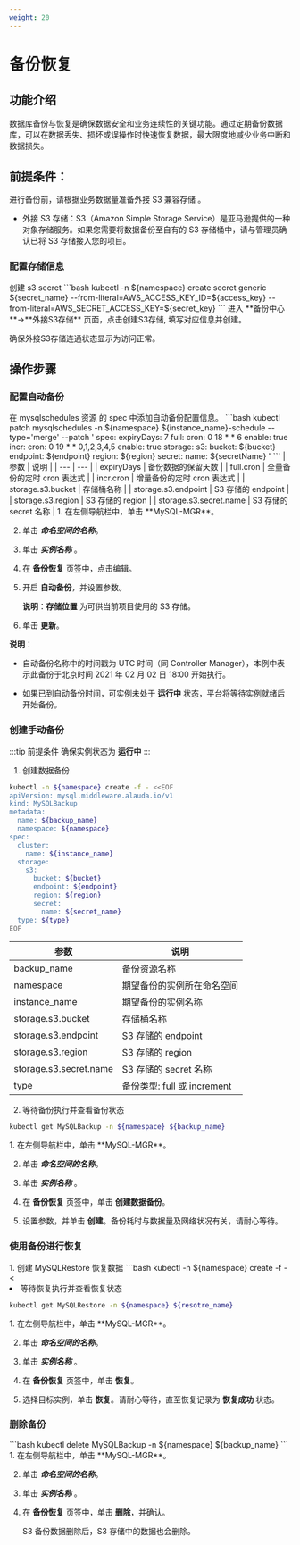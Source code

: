 ```yaml
---
weight: 20
---
```

# 备份恢复

## 功能介绍
数据库备份与恢复是确保数据安全和业务连续性的关键功能。通过定期备份数据库，可以在数据丢失、损坏或误操作时快速恢复数据，最大限度地减少业务中断和数据损失。


## 前提条件：

进行备份前，请根据业务数据量准备外接 S3 兼容存储 。

* 外接 S3 存储：S3（Amazon Simple Storage Service）是亚马逊提供的一种对象存储服务。如果您需要将数据备份至自有的 S3 存储桶中，请与管理员确认已将 S3 存储接入您的项目。

### 配置存储信息
<Tabs>
<Tab label="CLI">
创建 s3 secret
```bash
kubectl -n ${namespace} create secret generic ${secret_name} --from-literal=AWS_ACCESS_KEY_ID=${access_key} --from-literal=AWS_SECRET_ACCESS_KEY=${secret_key}
```
</Tab>
<Tab label="Web Console">
进入 **备份中心**->**外接S3存储** 页面，点击创建S3存储, 填写对应信息并创建。

确保外接S3存储连通状态显示为访问正常。
</Tab>
</Tabs>

## 操作步骤

### 配置自动备份
<Tabs>
<Tab label="CLI">
在 mysqlschedules 资源 的 spec 中添加自动备份配置信息。
```bash
kubectl patch mysqlschedules -n ${namespace} ${instance_name}-schedule --type='merge' --patch '
spec:
  expiryDays: 7
  full:
    cron: 0 18 * * 6
    enable: true
  incr:
    cron: 0 19 * * 0,1,2,3,4,5
    enable: true
  storage:
    s3:
      bucket: ${bucket}
      endpoint: ${endpoint}
      region: ${region}
      secret:
        name: ${secretName}
'
```
| 参数 | 说明 |
| --- | --- |
| expiryDays | 备份数据的保留天数 |
| full.cron | 全量备份的定时 cron 表达式 |
| incr.cron | 增量备份的定时 cron 表达式 |
| storage.s3.bucket | 存储桶名称 |
| storage.s3.endpoint | S3 存储的 endpoint |
| storage.s3.region | S3 存储的 region |
| storage.s3.secret.name | S3 存储的 secret 名称 |
</Tab>
<Tab label="Web Console">
1. 在左侧导航栏中，单击 **MySQL-MGR**。

2. 单击 ***命名空间的名称***。

2. 单击 ***实例名称*** 。
    
3. 在 **备份恢复** 页签中，点击编辑。

4. 开启 **自动备份**，并设置参数。

    **说明**：**存储位置** 为可供当前项目使用的 S3 存储。

5. 单击 **更新**。

**说明**：
  
* 自动备份名称中的时间戳为 UTC 时间（同 Controller Manager），本例中表示此备份于北京时间 2021 年 02 月 02 日 18:00 开始执行。
    
* 如果已到自动备份时间，可实例未处于 **运行中** 状态，平台将等待实例就绪后开始备份。
</Tab>
</Tabs>

### 创建手动备份
:::tip 前提条件
确保实例状态为 **运行中**
:::
<Tabs>
<Tab label="CLI">
1. 创建数据备份
```bash
kubectl -n ${namespace} create -f - <<EOF
apiVersion: mysql.middleware.alauda.io/v1
kind: MySQLBackup
metadata:
  name: ${backup_name}
  namespace: ${namespace}
spec:
  cluster:
    name: ${instance_name}
  storage:
    s3:
      bucket: ${bucket}
      endpoint: ${endpoint}
      region: ${region}
      secret:
        name: ${secret_name}
  type: ${type}
EOF
```
| 参数 | 说明 |
| --- | --- |
| backup_name | 备份资源名称 |
| namespace | 期望备份的实例所在命名空间 |
| instance_name | 期望备份的实例名称 |
| storage.s3.bucket | 存储桶名称 |
| storage.s3.endpoint | S3 存储的 endpoint |
| storage.s3.region | S3 存储的 region |
| storage.s3.secret.name | S3 存储的 secret 名称 |
| type | 备份类型: full 或 increment |
2. 等待备份执行并查看备份状态
```bash
kubectl get MySQLBackup -n ${namespace} ${backup_name}
```
</Tab>
<Tab label="Web Console">
1. 在左侧导航栏中，单击 **MySQL-MGR**。

2. 单击 ***命名空间的名称***。

2. 单击 ***实例名称*** 。
    
3. 在 **备份恢复** 页签中，单击 **创建数据备份**。

4. 设置参数，并单击 **创建**。备份耗时与数据量及网络状况有关，请耐心等待。
</Tab>
</Tabs>

### 使用备份进行恢复
<Tabs>
<Tab label="CLI">
1. 创建 MySQLRestore 恢复数据
```bash
kubectl -n ${namespace} create -f - <<EOF
apiVersion: middleware.alauda.io/v1
kind: MySQLRestore
metadata:
  labels:
    mysql/arch: mgr
  name: ${resotre_name}
  namespace: ${namespace}
spec:
  mgr:
    backup:
      name: ${backup_name}
    cluster:
      name: ${target_instance_name}
    source:
      name: ${source_instance_name}
EOF
```
| 参数 | 说明 |
| --- | --- |
| resotre_name | 恢复资源名称 |
| namespace | 期望备份的实例所在命名空间 |
| backup_name | 期望使用的全量备份资源名称 |
| target_instance_name | 期望恢复数据的实例名称 |
| source_instance_name | 使用的备份资源来源的实例名称 |

2. 等待恢复执行并查看恢复状态
```bash
kubectl get MySQLRestore -n ${namespace} ${resotre_name}
```
</Tab>
<Tab label="Web Console">
1. 在左侧导航栏中，单击 **MySQL-MGR**。

2. 单击 ***命名空间的名称***。

2. 单击 ***实例名称*** 。
    
3. 在 **备份恢复** 页签中，单击 **恢复**。

4. 选择目标实例，单击 **恢复**。请耐心等待，直至恢复记录为 **恢复成功** 状态。
</Tab>
</Tabs>

### 删除备份
<Tabs>
<Tab label="CLI">
```bash
kubectl delete MySQLBackup -n ${namespace} ${backup_name}
```
</Tab>
<Tab label="Web Console"> 
1. 在左侧导航栏中，单击 **MySQL-MGR**。

2. 单击 ***命名空间的名称***。

2. 单击 ***实例名称*** 。

3. 在 **备份恢复** 页签中，单击 **删除**，并确认。

    S3 备份数据删除后，S3 存储中的数据也会删除。

</Tab>
</Tabs>